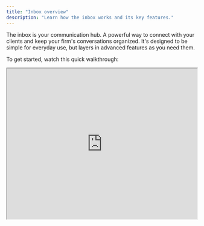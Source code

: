 ```yaml
---
title: "Inbox overview"
description: "Learn how the inbox works and its key features."
---
```


The inbox is your communication hub. A powerful way to connect with your clients and keep your firm's conversations organized. It's designed to be simple for everyday use, but layers in advanced features as you need them.

To get started, watch this quick walkthrough:

<Frame>
  <iframe
    src="https://www.loom.com/embed/38745812b63b4107970fea28ad0e799c?hideEmbedTopBar=true"
    width="100%"
    height="400"
    style={{ height: "400px" }}
    allowFullScreen
  />
</Frame>

## Your inbox at a glance

Let's highlight a few of the key parts of the inbox.

<Frame>
  ![Inbox overview with numbered
  callouts](/images/explainers/inbox-overview.png)
</Frame>

<Steps>
  <Step title="Inbox selector">
    If you have multiple numbers in your workspace, you'll see them listed here.
    Toggle between them to switch which inbox you're viewing.
  </Step>
  <Step title="Calls and texts tabs">
    Jump between your call history and text conversations with a single click.
  </Step>
  <Step title="Start a new conversation">
    Click here to begin a new text conversation with a client or contact.
  </Step>
  <Step title="Message actions">
    Each message and call has actions available - use these to access advanced
    features like linking conversations, assigning to team members, or marking
    as important.
  </Step>
  <Step title="Message composer">
    Write your message here. You can add media (images, documents, etc.) to make
    your messages more engaging.
  </Step>
  <Step title="Side menu">
    View the connected client record and jump directly to your CRM if you have
    an integration enabled.
  </Step>
</Steps>

## Start simple, grow as you need

You can use the inbox for straightforward texting and calling right away. When you're ready, explore features like:

- **Group messages**: Send to multiple people at once
- **Start workflow**: For Wealthbox integrations, can kick off workflows from your inbox
- **Create task**: For some CRM integrations, can create a CRM task right from your inbox
- **Set reminders**: Don't forget to followup with your people by settings a reminder
- **Schedule messages**: Write the message now, but send it later

The inbox grows with you - use what you need today, discover more when you're ready.
